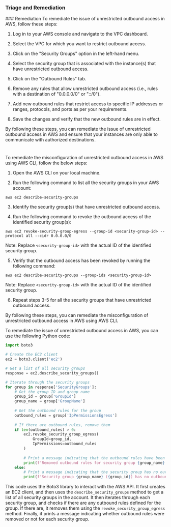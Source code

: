 
### Triage and Remediation
<Tabs>
<Tab title='Remediation'>
### Remediation

<AccordionGroup>
<Accordion title='Using Console' defaultOpen='true'>
To remediate the issue of unrestricted outbound access in AWS, follow these steps:

1. Log in to your AWS console and navigate to the VPC dashboard.

2. Select the VPC for which you want to restrict outbound access.

3. Click on the "Security Groups" option in the left-hand menu.

4. Select the security group that is associated with the instance(s) that have unrestricted outbound access.

5. Click on the "Outbound Rules" tab.

6. Remove any rules that allow unrestricted outbound access (i.e., rules with a destination of "0.0.0.0/0" or "::/0").

7. Add new outbound rules that restrict access to specific IP addresses or ranges, protocols, and ports as per your requirements.

8. Save the changes and verify that the new outbound rules are in effect.

By following these steps, you can remediate the issue of unrestricted outbound access in AWS and ensure that your instances are only able to communicate with authorized destinations.

#
</Accordion>

<Accordion title='Using CLI'>
To remediate the misconfiguration of unrestricted outbound access in AWS using AWS CLI, follow the below steps:

1. Open the AWS CLI on your local machine.

2. Run the following command to list all the security groups in your AWS account:

```
aws ec2 describe-security-groups
```

3. Identify the security group(s) that have unrestricted outbound access.

4. Run the following command to revoke the outbound access of the identified security group(s):

```
aws ec2 revoke-security-group-egress --group-id <security-group-id> --protocol all --cidr 0.0.0.0/0
```

Note: Replace `<security-group-id>` with the actual ID of the identified security group.

5. Verify that the outbound access has been revoked by running the following command:

```
aws ec2 describe-security-groups --group-ids <security-group-id>
```

Note: Replace `<security-group-id>` with the actual ID of the identified security group.

6. Repeat steps 3-5 for all the security groups that have unrestricted outbound access.

By following these steps, you can remediate the misconfiguration of unrestricted outbound access in AWS using AWS CLI.
</Accordion>

<Accordion title='Using Python'>
To remediate the issue of unrestricted outbound access in AWS, you can use the following Python code:

```python
import boto3

# Create the EC2 client
ec2 = boto3.client('ec2')

# Get a list of all security groups
response = ec2.describe_security_groups()

# Iterate through the security groups
for group in response['SecurityGroups']:
    # Get the group ID and group name
    group_id = group['GroupId']
    group_name = group['GroupName']
    
    # Get the outbound rules for the group
    outbound_rules = group['IpPermissionsEgress']
    
    # If there are outbound rules, remove them
    if len(outbound_rules) > 0:
        ec2.revoke_security_group_egress(
            GroupId=group_id,
            IpPermissions=outbound_rules
        )
        
        # Print a message indicating that the outbound rules have been removed
        print(f'Removed outbound rules for security group {group_name} ({group_id})')
    else:
        # Print a message indicating that the security group has no outbound rules
        print(f'Security group {group_name} ({group_id}) has no outbound rules')
```

This code uses the Boto3 library to interact with the AWS API. It first creates an EC2 client, and then uses the `describe_security_groups` method to get a list of all security groups in the account. It then iterates through each security group, and checks if there are any outbound rules defined for the group. If there are, it removes them using the `revoke_security_group_egress` method. Finally, it prints a message indicating whether outbound rules were removed or not for each security group.
</Accordion>

</AccordionGroup>
</Tab>
</Tabs>
